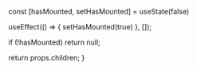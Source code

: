 
  const [hasMounted, setHasMounted] = useState(false)

  useEffect(() => {
    setHasMounted(true)
  }, []);

  if (!hasMounted) return null;

  return props.children;
}

<ClientOnly>
  <Page />
</ClientOnly>